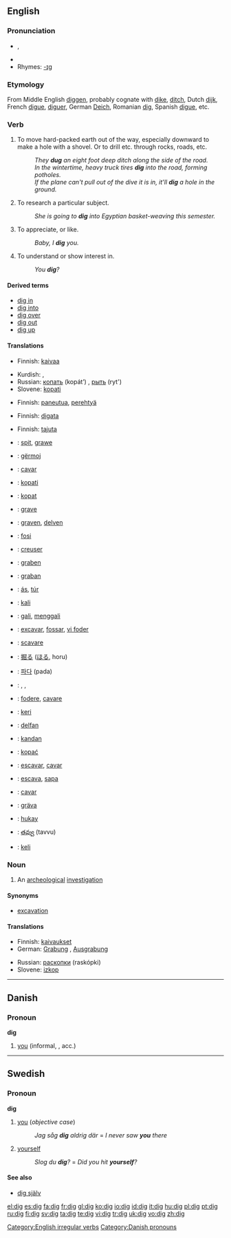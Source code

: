 ==English==

===Pronunciation===
* {{IPA|/dɪg/}}, {{SAMPA|/dIg/}}
*{{audio|en-us-dig.ogg|Audio (US)}}
*Rhymes: [[Rhymes:English:-ɪɡ|-ɪɡ]]

===Etymology===
From Middle English [[diggen]], probably cognate with [[dike]], [[ditch]], Dutch [[dijk]], French [[digue]], [[diguer]], German [[Deich]], Romanian [[dig]], Spanish [[digue]], etc.

===Verb===
{{en-verb|digs|digging|dug}}

# To move hard-packed earth out of the way, especially downward to make a hole with a shovel.  Or to drill etc. through rocks, roads, etc.
#:''They '''dug''' an eight foot deep ditch along the side of the road.''
#:''In the wintertime, heavy truck tires '''dig''' into the road, forming potholes.''
#:''If the plane can't pull out of the dive it is in, it'll '''dig''' a hole in the ground.''
# {{italbrac|with "into"}} To research a particular subject.
#:''She is going to '''dig''' into Egyptian basket-weaving this semester.''
# {{slang}} To appreciate, or like.
#:''Baby, I '''dig''' you.''
# {{slang}} To understand or show interest in.
#:''You '''dig'''?''

====Derived terms====
*[[dig in]]
*[[dig into]]
*[[dig over]]
*[[dig out]]
*[[dig up]]

====Translations====
{{trans-top|to move hard-packed earth out of the way}}
*Finnish: [[kaivaa]]
{{trans-mid}}
*Kurdish: {{KUchar|[[هه‌ڵکوڵین]]}}, {{KUchar|[[هه‌ڵقه‌ندن]]}}
*Russian: [[копать]] (kopát’) {{impf}}, [[рыть]] (ryt') {{impf}}
*Slovene: [[kopati]]
{{trans-bottom}}

{{trans-top|to research a particular subject}}
*Finnish: [[paneutua]], [[perehtyä]]
{{trans-mid}}
{{trans-bottom}}

{{trans-top|(''slang'') to appreciate, or like}}
*Finnish: [[digata]]
{{trans-mid}}
{{trans-bottom}}

{{trans-top|(''slang'') to understand or show interest in}}
*Finnish: [[tajuta]]
{{trans-mid}}
{{trans-bottom}}

{{checktrans-top}}
*{{ttbc|Afrikaans}}: [[spit]], [[grawe]]
*{{ttbc|Albanian}}: [[gërmoj]]
*{{ttbc|Catalan}}: [[cavar]]
*{{ttbc|Croatian}}: [[kopati]]
*{{ttbc|Czech}}: [[kopat]]
*{{ttbc|Danish}}: [[grave]]
*{{ttbc|Dutch}}: [[graven]], [[delven]]
*{{ttbc|Esperanto}}: [[fosi]]
*{{ttbc|French}}: [[creuser]]
*{{ttbc|German}}: [[graben]]
*{{ttbc|Gothic}}: [[graban]]
*{{ttbc|Hungarian}}: [[ás]], [[túr]]
*{{ttbc|Ilocano}}: [[kali]]
*{{ttbc|Indonesian}}: [[gali]], [[gali|menggali]]
*{{ttbc|Interlingua}}: [[excavar]], [[fossar]], [[vi foder]]
*{{ttbc|Italian}}: [[scavare]]
*{{ttbc|Japanese}}: [[掘る]] ([[ほる]], horu)
*{{ttbc|Korean}}: [[파다]] (pada)
*{{ttbc|Kurdish}}: {{t|ku|kolîn}}, {{t|ku|kêlan}}, {{t|ku|kolandin}}
*{{ttbc|Latin}}: [[fodere]], [[cavare]]
*{{ttbc|Maori}}: [[keri]]
*{{ttbc|Old English}}: [[delfan]]
*{{ttbc|Persian}}: [[kandan]]
*{{ttbc|Polish}}: [[kopać]]
*{{ttbc|Portuguese}}: [[escavar]], [[cavar]]
*{{ttbc|Romanian}}:  [[escava]], [[sapa]]
*{{ttbc|Spanish}}: [[cavar]]
*{{ttbc|Swedish}}: [[gräva]]
*{{ttbc|Tagalog}}: [[hukay]]
*{{ttbc|Telugu}}: [[తవ్వు]] (tavvu)
*{{ttbc|Tongan}}: [[keli]]
{{trans-bottom}}

===Noun===
{{en-noun}}

# An [[archeological]] [[investigation]]

====Synonyms====
* [[excavation]]

====Translations====
{{trans-top|archeological investigation}}
*Finnish: [[kaivaus|kaivaukset]] {{p}}
*German: [[Grabung]] {{f}}, [[Ausgrabung]] {{f}}
{{trans-mid}}
*Russian: [[раскопки]] (raskópki) {{fpl}}
*Slovene: [[izkop]] {{m}}
{{trans-bottom}}

[[Category:English irregular verbs]]

----

==Danish==

===Pronoun===
'''dig'''

# [[you]] (informal, {{s}}, acc.)

[[Category:Danish pronouns]]

----

==Swedish==

===Pronoun===
'''dig'''

# [[you]] (''objective case'')
#:''Jag såg '''dig''' aldrig där'' = ''I never saw '''you''' there''
# [[yourself]]
#:''Slog du '''dig'''?'' = ''Did you hit '''yourself'''?''

====See also====
*[[dig själv]]

[[el:dig]]
[[es:dig]]
[[fa:dig]]
[[fr:dig]]
[[gl:dig]]
[[ko:dig]]
[[io:dig]]
[[id:dig]]
[[it:dig]]
[[hu:dig]]
[[pl:dig]]
[[pt:dig]]
[[ru:dig]]
[[fi:dig]]
[[sv:dig]]
[[ta:dig]]
[[te:dig]]
[[vi:dig]]
[[tr:dig]]
[[uk:dig]]
[[vo:dig]]
[[zh:dig]]